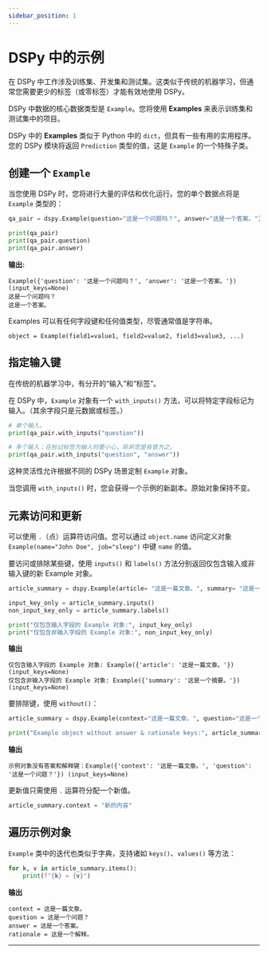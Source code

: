 ```yaml
---
sidebar_position: 1
---
```



# DSPy 中的示例

在 DSPy 中工作涉及训练集、开发集和测试集。这类似于传统的机器学习，但通常您需要更少的标签（或零标签）才能有效地使用 DSPy。

DSPy 中数据的核心数据类型是 `Example`。您将使用 **Examples** 来表示训练集和测试集中的项目。

DSPy 中的 **Examples** 类似于 Python 中的 `dict`，但具有一些有用的实用程序。您的 DSPy 模块将返回 `Prediction` 类型的值，这是 `Example` 的一个特殊子类。

## 创建一个 `Example`

当您使用 DSPy 时，您将进行大量的评估和优化运行。您的单个数据点将是 `Example` 类型的：

```python
qa_pair = dspy.Example(question="这是一个问题吗？", answer="这是一个答案。")

print(qa_pair)
print(qa_pair.question)
print(qa_pair.answer)
```
**输出:**
```text
Example({'question': '这是一个问题吗？', 'answer': '这是一个答案。'}) (input_keys=None)
这是一个问题吗？
这是一个答案。
```

Examples 可以有任何字段键和任何值类型，尽管通常值是字符串。

```text
object = Example(field1=value1, field2=value2, field3=value3, ...)
```

## 指定输入键

在传统的机器学习中，有分开的“输入”和“标签”。

在 DSPy 中，`Example` 对象有一个 `with_inputs()` 方法，可以将特定字段标记为输入。（其余字段只是元数据或标签。）

```python
# 单个输入。
print(qa_pair.with_inputs("question"))

# 多个输入；在标记标签为输入时要小心，除非您是有意为之。
print(qa_pair.with_inputs("question", "answer"))
```

这种灵活性允许根据不同的 DSPy 场景定制 `Example` 对象。

当您调用 `with_inputs()` 时，您会获得一个示例的新副本。原始对象保持不变。


## 元素访问和更新

可以使用 `.`（点）运算符访问值。您可以通过 `object.name` 访问定义对象 `Example(name="John Doe", job="sleep")` 中键 `name` 的值。

要访问或排除某些键，使用 `inputs()` 和 `labels()` 方法分别返回仅包含输入或非输入键的新 Example 对象。

```python
article_summary = dspy.Example(article= "这是一篇文章。", summary= "这是一个摘要。").with_inputs("article")

input_key_only = article_summary.inputs()
non_input_key_only = article_summary.labels()

print("仅包含输入字段的 Example 对象:", input_key_only)
print("仅包含非输入字段的 Example 对象:", non_input_key_only)
```

**输出**
```
仅包含输入字段的 Example 对象: Example({'article': '这是一篇文章。'}) (input_keys=None)
仅包含非输入字段的 Example 对象: Example({'summary': '这是一个摘要。'}) (input_keys=None)
```

要排除键，使用 `without()`：
```python
article_summary = dspy.Example(context="这是一篇文章。", question="这是一个问题？", answer="这是一个答案。", rationale="这是一个理由。").with_inputs("context", "question")

print("Example object without answer & rationale keys:", article_summary.without("answer", "rationale"))
```
**输出**
```
示例对象没有答案和解释键：Example({'context': '这是一篇文章。', 'question': '这是一个问题？'}) (input_keys=None)
```

更新值只需使用 `.` 运算符分配一个新值。

```python
article_summary.context = "新的内容"
```

## 遍历示例对象

`Example` 类中的迭代也类似于字典，支持诸如 `keys()`、`values()` 等方法：

```python
for k, v in article_summary.items():
    print(f"{k} = {v}")
```

**输出**

```text
context = 这是一篇文章。
question = 这是一个问题？
answer = 这是一个答案。
rationale = 这是一个解释。
```

***

<AuthorDetails name="Herumb Shandilya"/>